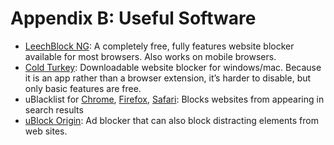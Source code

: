 # Appendix B: Useful Software {#AP-soft}
- [LeechBlock NG](https://www.proginosko.com/leechblock/): A completely free, fully features website blocker available for most browsers. Also works on mobile browsers.
- [Cold Turkey](https://getcoldturkey.com/): Downloadable website blocker for windows/mac. Because it is an app rather than a browser extension, it's harder to disable, but only basic features are free.
- uBlacklist for [Chrome](https://chromewebstore.google.com/detail/ublacklist/pncfbmialoiaghdehhbnbhkkgmjanfhe), [Firefox](https://addons.mozilla.org/en-US/firefox/addon/ublacklist/), [Safari](https://apps.apple.com/us/app/ublacklist-for-safari/id1547912640): Blocks websites from appearing in search results
- [uBlock Origin](https://ublockorigin.com/): Ad blocker that can also block distracting elements from web sites.
